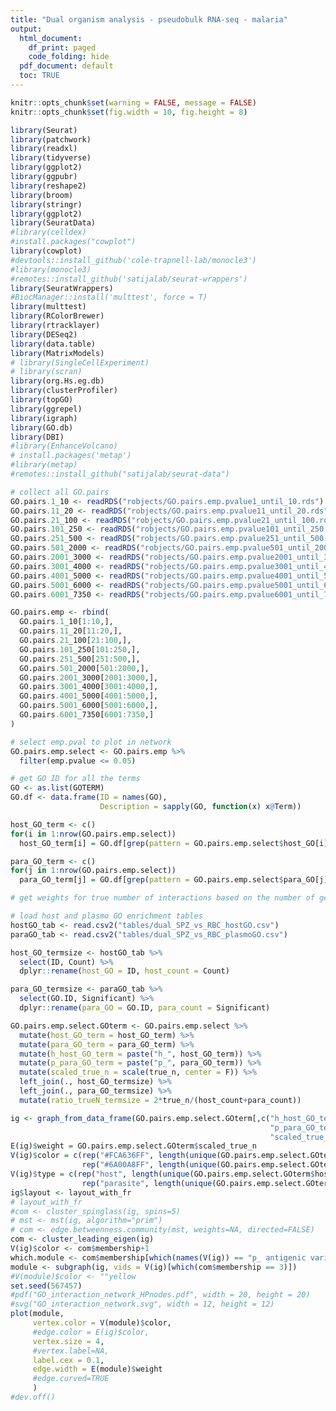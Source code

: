 ```yaml
---
title: "Dual organism analysis - pseudobulk RNA-seq - malaria"
output:
  html_document:
    df_print: paged
    code_folding: hide
  pdf_document: default
  toc: TRUE
---
```



```r
knitr::opts_chunk$set(warning = FALSE, message = FALSE) 
knitr::opts_chunk$set(fig.width = 10, fig.height = 8) 
```

```r
library(Seurat)
library(patchwork)
library(readxl)
library(tidyverse)
library(ggplot2)
library(ggpubr)
library(reshape2)
library(broom)
library(stringr)
library(ggplot2)
library(SeuratData)
#library(celldex)
#install.packages("cowplot")
library(cowplot)
#devtools::install_github('cole-trapnell-lab/monocle3')
#library(monocle3)
#remotes::install_github('satijalab/seurat-wrappers')
library(SeuratWrappers)
#BiocManager::install('multtest', force = T)
library(multtest)
library(RColorBrewer)
library(rtracklayer)
library(DESeq2)
library(data.table)
library(MatrixModels)
# library(SingleCellExperiment)
# library(scran)
library(org.Hs.eg.db)
library(clusterProfiler)
library(topGO)
library(ggrepel)
library(igraph)
library(GO.db)
library(DBI)
#library(EnhanceVolcano)
# install.packages('metap')
#library(metap)
#remotes::install_github("satijalab/seurat-data")

```

```r
# collect all GO.pairs
GO.pairs.1_10 <- readRDS("robjects/GO.pairs.emp.pvalue1_until_10.rds")
GO.pairs.11_20 <- readRDS("robjects/GO.pairs.emp.pvalue11_until_20.rds")
GO.pairs.21_100 <- readRDS("robjects/GO.pairs.emp.pvalue21_until_100.rds")
GO.pairs.101_250 <- readRDS("robjects/GO.pairs.emp.pvalue101_until_250.rds")
GO.pairs.251_500 <- readRDS("robjects/GO.pairs.emp.pvalue251_until_500.rds")
GO.pairs.501_2000 <- readRDS("robjects/GO.pairs.emp.pvalue501_until_2000.rds")
GO.pairs.2001_3000 <- readRDS("robjects/GO.pairs.emp.pvalue2001_until_3000.rds")
GO.pairs.3001_4000 <- readRDS("robjects/GO.pairs.emp.pvalue3001_until_4000.rds")
GO.pairs.4001_5000 <- readRDS("robjects/GO.pairs.emp.pvalue4001_until_5000.rds")
GO.pairs.5001_6000 <- readRDS("robjects/GO.pairs.emp.pvalue5001_until_6000.rds")
GO.pairs.6001_7350 <- readRDS("robjects/GO.pairs.emp.pvalue6001_until_7350.rds")

```

```r
GO.pairs.emp <- rbind(
  GO.pairs.1_10[1:10,],
  GO.pairs.11_20[11:20,],
  GO.pairs.21_100[21:100,],
  GO.pairs.101_250[101:250,],
  GO.pairs.251_500[251:500,],
  GO.pairs.501_2000[501:2000,],
  GO.pairs.2001_3000[2001:3000,],
  GO.pairs.3001_4000[3001:4000,],
  GO.pairs.4001_5000[4001:5000,],
  GO.pairs.5001_6000[5001:6000,],
  GO.pairs.6001_7350[6001:7350,]
)
```

```r
# select emp.pval to plot in network 
GO.pairs.emp.select <- GO.pairs.emp %>% 
  filter(emp.pvalue <= 0.05)

# get GO ID for all the terms
GO <- as.list(GOTERM)
GO.df <- data.frame(ID = names(GO),
                    Description = sapply(GO, function(x) x@Term))

host_GO_term <- c()
for(i in 1:nrow(GO.pairs.emp.select))
  host_GO_term[i] = GO.df[grep(pattern = GO.pairs.emp.select$host_GO[i], GO.df$ID), "Description"]

para_GO_term <- c()
for(j in 1:nrow(GO.pairs.emp.select))
  para_GO_term[j] = GO.df[grep(pattern = GO.pairs.emp.select$para_GO[j], GO.df$ID), "Description"]

```

```r
# get weights for true number of interactions based on the number of genes in the terms

# load host and plasmo GO enrichment tables
hostGO_tab <- read.csv2("tables/dual_SPZ_vs_RBC_hostGO.csv")
paraGO_tab <- read.csv2("tables/dual_SPZ_vs_RBC_plasmoGO.csv")

host_GO_termsize <- hostGO_tab %>% 
  select(ID, Count) %>% 
  dplyr::rename(host_GO = ID, host_count = Count)

para_GO_termsize <- paraGO_tab %>% 
  select(GO.ID, Significant) %>% 
  dplyr::rename(para_GO = GO.ID, para_count = Significant)
```


```r
GO.pairs.emp.select.GOterm <- GO.pairs.emp.select %>% 
  mutate(host_GO_term = host_GO_term) %>% 
  mutate(para_GO_term = para_GO_term) %>%
  mutate(h_host_GO_term = paste("h_", host_GO_term)) %>%
  mutate(p_para_GO_term = paste("p_", para_GO_term)) %>% 
  mutate(scaled_true_n = scale(true_n, center = F)) %>% 
  left_join(., host_GO_termsize) %>% 
  left_join(., para_GO_termsize) %>% 
  mutate(ratio_trueN_termsize = 2*true_n/(host_count+para_count))
```

```r
ig <- graph_from_data_frame(GO.pairs.emp.select.GOterm[,c("h_host_GO_term",
                                                          "p_para_GO_term",
                                                          "scaled_true_n")], directed = F)
E(ig)$weight = GO.pairs.emp.select.GOterm$scaled_true_n 
V(ig)$color = c(rep("#FCA636FF", length(unique(GO.pairs.emp.select.GOterm$host_GO))), 
                rep("#6A00A8FF", length(unique(GO.pairs.emp.select.GOterm$para_GO))))
V(ig)$type = c(rep("host", length(unique(GO.pairs.emp.select.GOterm$host_GO))), 
                rep("parasite", length(unique(GO.pairs.emp.select.GOterm$para_GO))))
ig$layout <- layout_with_fr
# layout_with_fr
#com <- cluster_spinglass(ig, spins=5)
# mst <- mst(ig, algorithm="prim")
# com <- edge.betweenness.community(mst, weights=NA, directed=FALSE)
com <- cluster_leading_eigen(ig)
V(ig)$color <- com$membership+1
which.module <- com$membership[which(names(V(ig)) == "p_ antigenic variation")]
module <- subgraph(ig, vids = V(ig)[which(com$membership == 3)])
#V(module)$color <- ""yellow
set.seed(567457)
#pdf("GO_interaction_network_HPnodes.pdf", width = 20, height = 20)
#svg("GO_interaction_network.svg", width = 12, height = 12)
plot(module, 
     vertex.color = V(module)$color,
     #edge.color = E(ig)$color,
     vertex.size = 4, 
     #vertex.label=NA,
     label.cex = 0.1,
     edge.width = E(module)$weight
     #edge.curved=TRUE
     )
#dev.off()
```

